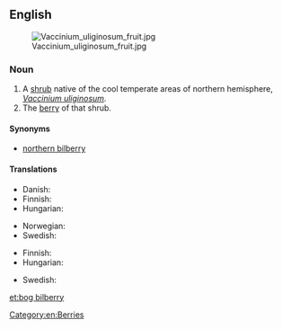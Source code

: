 {{wikipedia|vaccinium uliginosum}}
==English==
[[File:Vaccinium_uliginosum_fruit.jpg|thumb|right]]

===Noun===
{{en-noun|sg=[[bog]] [[bilberry]]|bog bilberries}}

# A [[shrub]] native of the cool temperate areas of northern hemisphere, ''[[Vaccinium uliginosum]]''.
# The [[berry]] of that shrub.

====Synonyms====
* [[northern bilberry]]

====Translations====
{{trans-top|shrub}}
* Danish: {{t|da|mose-bølle}}
* Finnish: {{t-|fi|juolukka}}
* Hungarian: {{t|hu|mocsári áfonya}}
{{trans-mid}}
* Norwegian: {{t|no|blokkebær|n}}
* Swedish: {{t+|sv|odon|n}}
{{trans-bottom}}

{{trans-top|berry}}
* Finnish: {{t-|fi|juolukka}}
* Hungarian: {{t|hu|mocsári áfonya}}
{{trans-mid}}
* Swedish: {{t+|sv|odon|n}}
{{trans-bottom}}

[[Category:en:Berries]]

[[et:bog bilberry]]